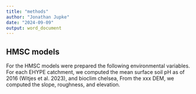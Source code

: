 ```yaml
---
title: "methods"
author: "Jonathan Jupke"
date: "2024-09-09"
output: word_document
---
```


## HMSC models 

For the HMSC models were prepared the following environmental variables. For each EHYPE catchment, we computed the mean surface soil pH as of 2016 (Witjes et al. 2023), and bioclim chelsea,
From the xxx DEM, we computed the slope, roughness, and elevation. 
